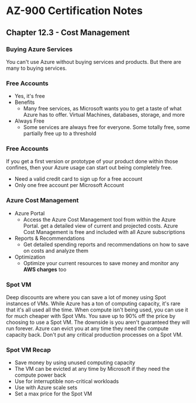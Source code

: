 # AZ-900 Certification Notes
## Chapter 12.3 - Cost Management

### Buying Azure Services
You can't use Azure without buying services and products. But there are many to buying services.

### Free Accounts
* Yes, it's free
* Benefits
	* Many free services, as Microsoft wants you to get a taste of what Azure has to offer. Virtual Machines, databases, storage, and more
* Always Free
	* Some services are always free for everyone. Some totally free, some partially free up to a threshold

### Free Accounts
If you get a first version or prototype of your product done within those confines, then your Azure usage can start out being completely free.
* Need a valid credit card to sign up for a free account
* Only one free account per Microsoft Account

### Azure Cost Management
* Azure Portal
	* Access the Azure Cost Management tool from within the Azure Portal. get a detailed view of current and projected costs. Azure Cost Management is free and included with all Azure subscriptions
* Reports & Recommendations
	* Get detailed spending reports and recommendations on how to save on costs and analyze them
* Optimization
	* Optimize your current resources to save money and monitor any **AWS charges** too

### Spot VM
Deep discounts are where you can save a lot of money using Spot instances of VMs. While Azure has a ton of computing capacity, it's rare that it's all used all the time. When compute isn't being used, you can use it for much cheaper with Spot VMs. You save up to 90% off the price by choosing to use a Spot VM. The downside is you aren't guaranteed they will run forever. Azure can evict you at any time they need the compute capacity back. Don't put any critical production processes on a Spot VM.
### Spot VM Recap
* Save money by using unused computing capacity
* The VM can be evicted at any time by Microsoft if they need the compute power back
* Use for interruptible non-critical workloads
* Use with Azure scale sets
* Set a max price for the Spot VM